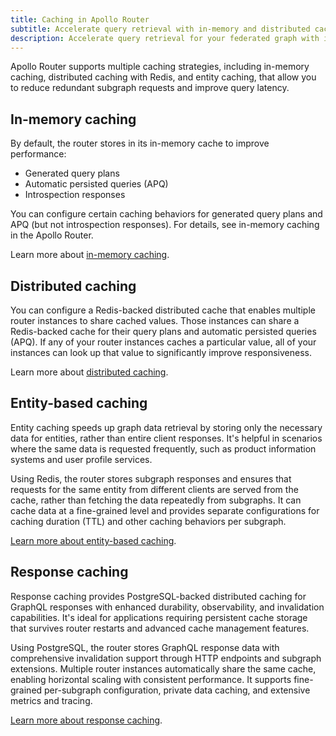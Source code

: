 ```yaml
---
title: Caching in Apollo Router
subtitle: Accelerate query retrieval with in-memory and distributed caching
description: Accelerate query retrieval for your federated graph with in-memory and distributed caching in Apollo Router.
---
```


Apollo Router supports multiple caching strategies, including in-memory caching, distributed caching with Redis, and entity caching, that allow you to reduce redundant subgraph requests and improve query latency. 

## In-memory caching

By default, the router stores in its in-memory cache to improve performance:

- Generated query plans
- Automatic persisted queries (APQ)
- Introspection responses

You can configure certain caching behaviors for generated query plans and APQ (but not introspection responses). For details, see in-memory caching in the Apollo Router.

Learn more about [in-memory caching](/graphos/routing/performance/caching/in-memory).

## Distributed caching

You can configure a Redis-backed distributed cache that enables multiple router instances to share cached values. Those instances can share a Redis-backed cache for their query plans and automatic persisted queries (APQ). If any of your router instances caches a particular value, all of your instances can look up that value to significantly improve responsiveness.

Learn more about [distributed caching](/graphos/routing/performance/caching/distributed).

## Entity-based caching

Entity caching speeds up graph data retrieval by storing only the necessary data for entities, rather than entire client responses. It's helpful in scenarios where the same data is requested frequently, such as product information systems and user profile services.

Using Redis, the router stores subgraph responses and ensures that requests for the same entity from different clients are served from the cache, rather than fetching the data repeatedly from subgraphs. It can cache data at a fine-grained level and provides separate configurations for caching duration (TTL) and other caching behaviors per subgraph. 

[Learn more about entity-based caching](/graphos/routing/performance/caching/entity).

## Response caching

Response caching provides PostgreSQL-backed distributed caching for GraphQL responses with enhanced durability, observability, and invalidation capabilities. It's ideal for applications requiring persistent cache storage that survives router restarts and advanced cache management features.

Using PostgreSQL, the router stores GraphQL response data with comprehensive invalidation support through HTTP endpoints and subgraph extensions. Multiple router instances automatically share the same cache, enabling horizontal scaling with consistent performance. It supports fine-grained per-subgraph configuration, private data caching, and extensive metrics and tracing.

[Learn more about response caching](/graphos/routing/performance/caching/response-cache).
